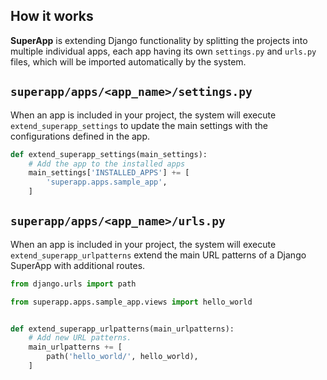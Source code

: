 

## How it works
**SuperApp** is extending Django functionality by splitting the projects into multiple individual apps, each app having its own `settings.py` and `urls.py` files, which will be imported automatically by the system.


## `superapp/apps/<app_name>/settings.py`
When an app is included in your project, the system will execute `extend_superapp_settings` to update the main settings with the configurations defined in the app.

```py filename="superapp/apps/<app_name>/settings.py"
def extend_superapp_settings(main_settings):
    # Add the app to the installed apps
    main_settings['INSTALLED_APPS'] += [
        'superapp.apps.sample_app',
    ]
```

## `superapp/apps/<app_name>/urls.py`
When an app is included in your project, the system will execute `extend_superapp_urlpatterns` extend the main URL patterns of a Django SuperApp with additional routes.

```py filename="superapp/apps/<app_name>/urls.py"
from django.urls import path

from superapp.apps.sample_app.views import hello_world


def extend_superapp_urlpatterns(main_urlpatterns):
    # Add new URL patterns.
    main_urlpatterns += [
        path('hello_world/', hello_world),
    ]

```